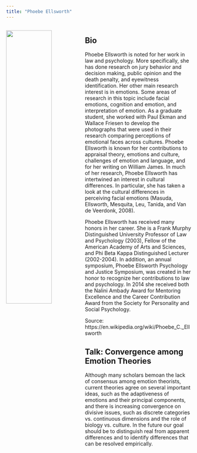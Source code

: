 ```yaml
---
title: "Phoebe Ellsworth"
---
```


::: columns
::: {.column width="40%"}

![](keynote_PE.jpg){width=80%}
:::

::: {.column width="60%"}

## Bio

Phoebe Ellsworth is noted for her work in law and psychology. More specifically, she has done research on jury behavior and decision making, public opinion and the death penalty, and eyewitness identification. Her other main research interest is in emotions. Some areas of research in this topic include facial emotions, cognition and emotion, and interpretation of emotion. As a graduate student, she worked with Paul Ekman and Wallace Friesen to develop the photographs that were used in their research comparing perceptions of emotional faces across cultures. Phoebe Ellsworth is known for her contributions to appraisal theory, emotions and culture, challenges of emotion and language, and for her writing on William James. In much of her research, Phoebe Ellsworth has intertwined an interest in cultural differences. In particular, she has taken a look at the cultural differences in perceiving facial emotions (Masuda, Ellsworth, Mesquita, Leu, Tanida, and Van de Veerdonk, 2008).

Phoebe Ellsworth has received many honors in her career. She is a Frank Murphy Distinguished University Professor of Law and Psychology (2003), Fellow of the American Academy of Arts and Sciences, and Phi Beta Kappa Distinguished Lecturer (2002-2004). In addition, an annual symposium, Phoebe Ellsworth Psychology and Justice Symposium, was created in her honor to recognize her contributions to law and psychology. In 2014 she received both the Nalini Ambady Award for Mentoring Excellence and the Career Contribution Award from the Society for Personality and Social Psychology. 

Source: https://en.wikipedia.org/wiki/Phoebe_C._Ellsworth

## Talk: Convergence among Emotion Theories

Although many scholars bemoan the lack of consensus among emotion theorists, current theories agree  on several important ideas, such as the adaptiveness of emotions and their principal components, and there is increasing convergence on divisive issues, such as discrete categories vs. continuous dimensions and the role of biology vs. culture. In the future our goal should be to distinguish real from apparent differences and to identify differences that can be resolved empirically.
:::
:::
